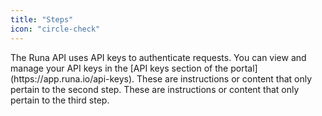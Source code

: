 ```yaml
---
title: "Steps"
icon: "circle-check"
---
```


<Steps>
  <Step title="Create an API key" icon="key">
    The Runa API uses API keys to authenticate requests. You can view and manage your API keys in the [API keys section of the portal](https://app.runa.io/api-keys).
  </Step>
  <Step title="Second Step">
    These are instructions or content that only pertain to the second step.
  </Step>
  <Step title="Third Step">
    These are instructions or content that only pertain to the third step.
  </Step>
</Steps>
